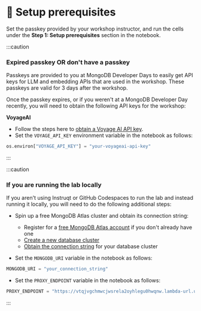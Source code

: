 # 👐 Setup prerequisites

Set the passkey provided by your workshop instructor, and run the cells under the **Step 1: Setup prerequisites** section in the notebook.

:::caution
### Expired passkey OR don't have a passkey

Passkeys are provided to you at MongoDB Developer Days to easily get API keys for LLM and embedding APIs that are used in the workshop. These passkeys are valid for 3 days after the workshop.

Once the passkey expires, or if you weren't at a MongoDB Developer Day recently, you will need to obtain the following API keys for the workshop:

**VoyageAI**

* Follow the steps here to [obtain a Voyage AI API key](https://docs.voyageai.com/docs/api-key-and-installation#authentication-with-api-keys).
* Set the `VOYAGE_API_KEY` environment variable in the notebook as follows:

```python
os.environ["VOYAGE_API_KEY"] = "your-voyageai-api-key"
```
:::

:::caution
### If you are running the lab locally

If you aren't using Instruqt or GitHub Codespaces to run the lab and instead running it locally, you will need to do the following additional steps:

* Spin up a free MongoDB Atlas cluster and obtain its connection string:

    * Register for a [free MongoDB Atlas account](https://www.mongodb.com/cloud/atlas/register) if you don't already have one
    * [Create a new database cluster](https://www.mongodb.com/docs/guides/atlas/cluster)
    * [Obtain the connection string](https://www.mongodb.com/docs/guides/atlas/connection-string) for your database cluster

* Set the `MONGODB_URI` variable in the notebook as follows:

```python
MONGODB_URI = "your_connection_string"
```

* Set the `PROXY_ENDPOINT` variable in the notebook as follows:

```python
PROXY_ENDPOINT = "https://vtqjvgchmwcjwsrela2oyhlegu0hwqnw.lambda-url.us-west-2.on.aws/"
```
:::